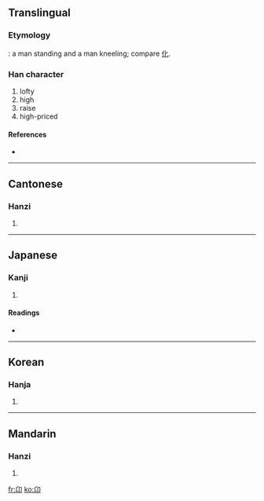 {{also|卯|卵}}
==Translingual==
===Etymology===
{{Han compound|匕|卩|ls=ic}}: a man standing and a man kneeling; compare [[化]].

===Han character===
{{Han char|rn=26|rad=卩|as=02|sn=4|four=2772<sub>0</sub>|canj=竹女尸中 (HVSL)}}

# lofty
# high
# raise
# high-priced

====References====
* {{Han ref|kx=0158.490|dkj=02841|dj=0363.070|hdz=10310.120|uh=536C|ud=21356|bh=C957|bd=51543}}

----

==Cantonese==

===Hanzi===
{{yue-hanzi|jyut=|y=ngong4}}

# {{defn|Cantonese}}

----

==Japanese==

===Kanji===
{{ja-kanji|grade=|rs=卩02}}

# {{defn|Japanese}}

====Readings====
* {{ja-readings|on=[[がう]] (gau), [[きゃう]] (kyau)|kun=[[のぞむ]] (nozomu), [[なす]] (nasu), [[たかぶる]] (takaburu)}}

----

==Korean==

===Hanja===
{{ko-hanja|hangeul=앙|rv=ang|mr=ang}}

# {{defn|Korean}}

----

==Mandarin==

===Hanzi===
{{cmn-hanzi|pin=[[áng]] ([[ang2]])|wg=ang<sup>2</sup>}}

# {{defn|Mandarin}}

[[fr:卬]]
[[ko:卬]]